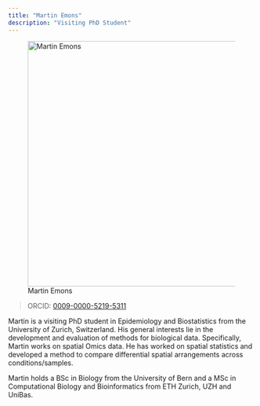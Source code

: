 ```yaml
---
title: "Martin Emons"
description: "Visiting PhD Student"
---
```


![Martin Emons](martin-emons.jpg){width=500 fig-align="center"}

> ORCID: [0009-0000-5219-5311](https://orcid.org/0009-0000-5219-5311)

Martin is a visiting PhD student in Epidemiology and Biostatistics from the University of Zurich, Switzerland. His general interests lie in the development and evaluation of methods for biological data. Specifically, Martin works on spatial Omics data. He has worked on spatial statistics and developed a method to compare differential spatial arrangements across conditions/samples.

Martin holds a BSc in Biology from the University of Bern and a MSc in Computational Biology and Bioinformatics from ETH Zurich, UZH and UniBas.
